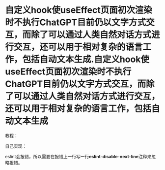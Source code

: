 
# 自定义hook使useEffect页面初次渲染时不执行ChatGPT目前仍以文字方式交互，而除了可以通过人类自然对话方式进行交互，还可以用于相对复杂的语言工作，包括自动文本生成.自定义hook使useEffect页面初次渲染时不执行ChatGPT目前仍以文字方式交互，而除了可以通过人类自然对话方式进行交互，还可以用于相对复杂的语言工作，包括自动文本生成

教程：



自己实现：


eslint会报错，所以需要在报错上一行写一行**eslint-disable-next-line**注释来忽略报错。